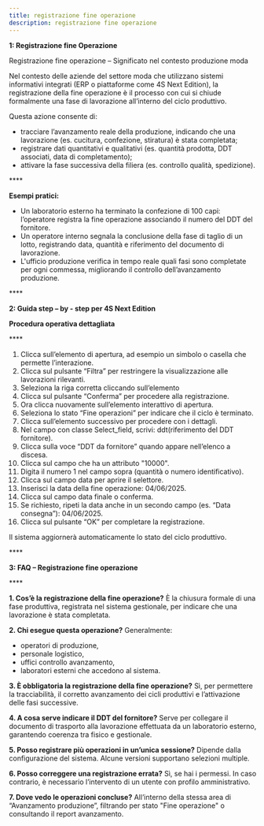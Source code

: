 ```yaml
---
title: registrazione fine operazione
description: registrazione fine operazione
---
```


**1: Registrazione fine Operazione**

Registrazione fine operazione – Significato nel contesto produzione moda

Nel contesto delle aziende del settore moda che utilizzano sistemi informativi integrati (ERP o piattaforme come 4S Next Edition), la registrazione della fine operazione è il processo con cui si chiude formalmente una fase di lavorazione all’interno del ciclo produttivo.

Questa azione consente di:

* tracciare l’avanzamento reale della produzione, indicando che una lavorazione (es. cucitura, confezione, stiratura) è stata completata;
* registrare dati quantitativi e qualitativi (es. quantità prodotta, DDT associati, data di completamento);
* attivare la fase successiva della filiera (es. controllo qualità, spedizione).

**** 

**Esempi pratici:**

* Un laboratorio esterno ha terminato la confezione di 100 capi: l’operatore registra la fine operazione associando il numero del DDT del fornitore.
* Un operatore interno segnala la conclusione della fase di taglio di un lotto, registrando data, quantità e riferimento del documento di lavorazione.
* L'ufficio produzione verifica in tempo reale quali fasi sono completate per ogni commessa, migliorando il controllo dell’avanzamento produzione.

**** 

**2: Guida step – by - step per 4S Next Edition**

**Procedura operativa dettagliata**

**** 

1. Clicca sull’elemento di apertura, ad esempio un simbolo o casella che permette l’interazione.
2. Clicca sul pulsante “Filtra” per restringere la visualizzazione alle lavorazioni rilevanti.
3. Seleziona la riga corretta cliccando sull’elemento
4. Clicca sul pulsante “Conferma” per procedere alla registrazione.
5. Ora clicca nuovamente sull’elemento interattivo di apertura.
6. Seleziona lo stato “Fine operazioni” per indicare che il ciclo è terminato.
7. Clicca sull’elemento successivo per procedere con i dettagli.
8. Nel campo con classe Select\_field, scrivi: ddt(riferimento del DDT fornitore).
9. Clicca sulla voce “DDT da fornitore” quando appare nell’elenco a discesa.
10. Clicca sul campo che ha un attributo "10000".
11. Digita il numero 1 nel campo sopra (quantità o numero identificativo).
12. Clicca sul campo data per aprire il selettore.
13. Inserisci la data della fine operazione: 04/06/2025.
14. Clicca sul campo data finale o conferma.
15. Se richiesto, ripeti la data anche in un secondo campo (es. “Data consegna”): 04/06/2025.
16. Clicca sul pulsante “OK” per completare la registrazione.

Il sistema aggiornerà automaticamente lo stato del ciclo produttivo.

**** 

**3: FAQ – Registrazione fine operazione**

**** 

**1. Cos’è la registrazione della fine operazione?**
È la chiusura formale di una fase produttiva, registrata nel sistema gestionale, per indicare che una lavorazione è stata completata.

**2. Chi esegue questa operazione?**
Generalmente:

* operatori di produzione,
* personale logistico,
* uffici controllo avanzamento,
* laboratori esterni che accedono al sistema.

**3. È obbligatoria la registrazione della fine operazione?**
Sì, per permettere la tracciabilità, il corretto avanzamento dei cicli produttivi e l’attivazione delle fasi successive.

**4. A cosa serve indicare il DDT del fornitore?**
Serve per collegare il documento di trasporto alla lavorazione effettuata da un laboratorio esterno, garantendo coerenza tra fisico e gestionale.

**5. Posso registrare più operazioni in un’unica sessione?**
Dipende dalla configurazione del sistema. Alcune versioni supportano selezioni multiple.

**6. Posso correggere una registrazione errata?**
Sì, se hai i permessi. In caso contrario, è necessario l’intervento di un utente con profilo amministrativo.

**7. Dove vedo le operazioni concluse?**
All’interno della stessa area di “Avanzamento produzione”, filtrando per stato "Fine operazione" o consultando il report avanzamento.